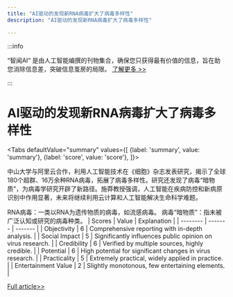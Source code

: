 ```yaml
---
title: "AI驱动的发现新RNA病毒扩大了病毒多样性"
description: "AI驱动的发现新RNA病毒扩大了病毒多样性"

---
```



:::info

“智闻AI“ 是由人工智能编撰的刊物集合，确保您只获得最有价值的信息，旨在助您消除信息差，突破信息茧房的局限。  [了解更多 >>](/)

:::

# AI驱动的发现新RNA病毒扩大了病毒多样性


<Tabs
	defaultValue="summary"
	values={[
	{label: 'summary', value: 'summary'},
	{label: 'score', value: 'score'},
]}>
<TabItem value="summary">


中山大学与阿里云合作，利用人工智能技术在《细胞》杂志发表研究，揭示了全球180个超群、16万余种RNA病毒，拓展了病毒多样性。研究还发现了病毒“暗物质”，为病毒学研究开辟了新路径。施莽教授强调，人工智能在疾病防控和新病原识别中作用显著，未来将继续利用云计算和人工智能解决生命科学难题。

RNA病毒：一类以RNA为遗传物质的病毒，如流感病毒。
病毒“暗物质”：指未被广泛认知或研究的病毒种类。
</TabItem>
<TabItem value="score">
	| Scores     | Value   | Explanation |
	| -------- | ------- | ------- |
	| Objectivity  | 6    | Comprehensive reporting with in-depth analysis.    |
	| Social Impact | 5     | Significantly influences public opinion on virus research.    |
	| Credibility    | 6    | Verified by multiple sources, highly credible.    |
	| Potential    | 6    | High potential for significant changes in virus research.    |
	| Practicality    | 5    | Extremely practical, widely applied in practice.    |
	| Entertainment Value    | 2    | Slightly monotonous, few entertaining elements.    |
</TabItem>
</Tabs>

[Full article>>](https://readhub.cn/topic/8dZGrgKGerN)
